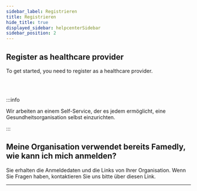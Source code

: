 ```yaml
---
sidebar_label: Registrieren
title: Registrieren
hide_title: true
displayed_sidebar: helpcenterSidebar
sidebar_position: 2
---
```


<div class="hero hero--primary">
  <div class="container">
    <h2 class="hero__title">Register as healthcare provider</h2>
    <p class="hero__subtitle">To get started, you need to register as a healthcare provider.</p>
  </div>
</div>
<br></br>

:::info

Wir arbeiten an einem Self-Service, der es jedem ermöglicht, eine Gesundheitsorganisation selbst einzurichten.

:::

## Meine Organisation verwendet bereits Famedly, wie kann ich mich anmelden?

Sie erhalten die Anmeldedaten und die Links von Ihrer Organisation. Wenn Sie Fragen haben, kontaktieren Sie uns bitte über diesen Link.

* * *
